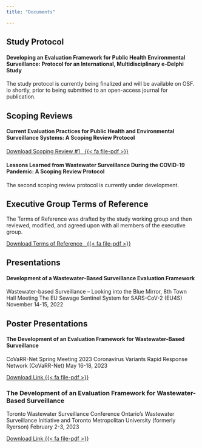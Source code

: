 ```yaml
---
title: "Documents"

---
```


## Study Protocol
#### Developing an Evaluation Framework for Public Health Environmental Surveillance: Protocol for an International, Multidisciplinary e-Delphi Study
The study protocol is currently being finalized and will be available on OSF. io shortly, prior to being submitted to an open-access journal for publication.

## Scoping Reviews
#### Current Evaluation Practices for Public Health and Environmental Surveillance Systems: A Scoping Review Protocol

<!-- Adds a FontAwesome icon {{< fa file-pdf >}} requires the fontawesome Quarto extension-->
<!-- Adds a button to the URL link {.btn .btn-secondary} using the Flatly theme (or any Bootstrap theme)-->

[Download Scoping Review #1&nbsp;&nbsp; {{< fa file-pdf >}}](https://osf.io/wcxu7/?action=download){.btn .btn-secondary}

#### Lessons Learned from Wastewater Surveillance During the COVID-19 Pandemic: A Scoping Review Protocol
The second scoping review protocol is currently under development.

## Executive Group Terms of Reference
The Terms of Reference was drafted by the study working group and then reviewed, modified, and agreed upon with all members of the executive group.

<!-- Adds a FontAwesome icon {{< fa file-pdf >}} requires the fontawesome Quarto extension-->
<!-- Adds a button to the URL link {.btn .btn-secondary} using the Flatly theme (or any Bootstrap theme)-->

[Download Terms of Reference&nbsp;&nbsp; {{< fa file-pdf >}}](https://osf.io/wcxu7/?action=download){.btn .btn-secondary}

## Presentations
#### Development of a Wastewater-Based Surveillance Evaluation Framework
Wastewater-based Surveillance – Looking into the Blue Mirror, 8th Town Hall Meeting
The EU Sewage Sentinel System for SARS-CoV-2 (EU4S)
November 14-15, 2022

## Poster Presentations
#### The Development of an Evaluation Framework for Wastewater-Based Surveillance
CoVaRR-Net Spring Meeting 2023
Coronavirus Variants Rapid Response Network (CoVaRR-Net)
May 16-18, 2023

[Download Link {{< fa file-pdf >}}](https://github.com/fmmattioni/downloadthis/raw/master/inst/example/file_1.pdf){.btn .btn-danger}

### The Development of an Evaluation Framework for Wastewater-Based Surveillance
Toronto Wastewater Surveillance Conference
Ontario’s Wastewater Surveillance Initiative and Toronto Metropolitan University (formerly Ryerson)
February 2-3, 2023

[Download Link {{< fa file-pdf >}}](https://github.com/fmmattioni/downloadthis/raw/master/inst/example/file_1.pdf){.btn .btn-danger}

